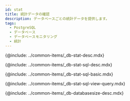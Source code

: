 ```yaml
---
id: stat
title: 統計データの確認
description: データベースごとの統計データを提供します。
tags:
  - PostgreSQL
  - データベース
  - データベースモニタリング
  - 統計
---
```



<!-- 概要 -->

{@include: ../common-items/_db-stat-desc.mdx}

<!-- SQL統計 -->

{@include: ../common-items/_db-stat-sql-desc.mdx}

<!-- SQL統計の基本使用の案内 -->

{@include: ../common-items/_db-stat-sql-basic.mdx} 

<!-- クエリ別の実行推移、詳細を見る -->

{@include: ../common-items/_db-stat-sql-view-query.mdx} 

<!-- データベースサイズ -->

{@include: ../common-items/_db-databasesize-desc.mdx}
